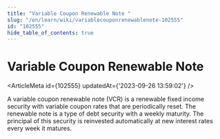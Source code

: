 ```yaml
---
title: "Variable Coupon Renewable Note "
slug: "/en/learn/wiki/variablecouponrenewablenote-102555"
id: "102555"
hide_table_of_contents: true
---
```



# Variable Coupon Renewable Note 

<ArticleMeta id={102555} updatedAt={'2023-09-26 13:59:02'} />
<div className='border-solid border-b border-t-0 my-4 border-[var(--ifm-color-gray-300)]' />

A variable coupon renewable note (VCR) is a renewable fixed income security with variable coupon rates that are periodically reset. The renewable note is a type of debt security with a weekly maturity. The principal of this security is reinvested automatically at new interest rates every week it matures.
